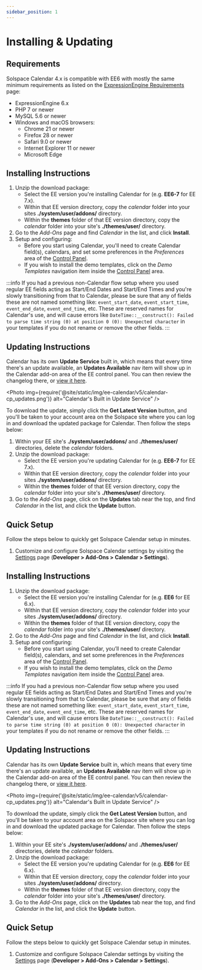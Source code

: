 ```yaml
---
sidebar_position: 1
---
```



# Installing & Updating

## Requirements

Solspace Calendar 4.x is compatible with EE6 with mostly the same minimum requirements as listed on the [ExpressionEngine Requirements](https://docs.expressionengine.com/v6/installation/requirements.html) page:

- ExpressionEngine 6.x
- PHP 7 or newer
- MySQL 5.6 or newer
- Windows and macOS browsers:
  - Chrome 21 or newer
  - Firefox 28 or newer
  - Safari 9.0 or newer
  - Internet Explorer 11 or newer
  - Microsoft Edge

## Installing Instructions

1. Unzip the download package:
   - Select the EE version you're installing Calendar for (e.g. **EE6-7** for EE 7.x).
   - Within that EE version directory, copy the _calendar_ folder into your sites **./system/user/addons/** directory.
   - Within the **themes** folder of that EE version directory, copy the _calendar_ folder into your site's **./themes/user/** directory.
2. Go to the _Add-Ons_ page and find _Calendar_ in the list, and click **Install**.
3. Setup and configuring:
   - Before you start using Calendar, you'll need to create Calendar field(s), calendars, and set some preferences in the _Preferences_ area of the [Control Panel](../guides/control-panel.mdx).
   - If you wish to install the demo templates, click on the _Demo Templates_ navigation item inside the [Control Panel](../guides/control-panel.mdx) area.

:::info
If you had a previous non-Calendar flow setup where you used regular EE fields acting as Start/End Dates and Start/End Times and you're slowly transitioning from that to Calendar, please be sure that any of fields these are not named something like: `event_start_date`, `event_start_time`, `event_end_date`, `event_end_time`, etc. These are reserved names for Calendar's use, and will cause errors like `DateTime::__construct(): Failed to parse time string (0) at position 0 (0): Unexpected character` in your templates if you do not rename or remove the other fields.
:::

## Updating Instructions

Calendar has its own **Update Service** built in, which means that every time there's an update available, an **Updates Available** nav item will show up in the Calendar add-on area of the EE control panel. You can then review the changelog there, or [view it here](../setup/changelog.mdx).

<Photo
  img={require('@site/static/img/ee-calendar/v5/calendar-cp_updates.png')}
  alt="Calendar's Built in Update Service"
/>

To download the update, simply click the **Get Latest Version** button, and you'll be taken to your account area on the Solspace site where you can log in and download the updated package for Calendar. Then follow the steps below:

1. Within your EE site's **./system/user/addons/** and **./themes/user/** directories, delete the _calendar_ folders.
2. Unzip the download package:
   - Select the EE version you're updating Calendar for (e.g. **EE6-7** for EE 7.x).
   - Within that EE version directory, copy the _calendar_ folder into your sites **./system/user/addons/** directory.
   - Within the **themes** folder of that EE version directory, copy the _calendar_ folder into your site's **./themes/user/** directory.
3. Go to the _Add-Ons_ page, click on the **Updates** tab near the top, and find _Calendar_ in the list, and click the **Update** button.

## Quick Setup

Follow the steps below to quickly get Solspace Calendar setup in minutes.

1. Customize and configure Solspace Calendar settings by visiting the [Settings](../guides/control-panel.mdx) page (**Developer > Add-Ons > Calendar > Settings**).

## Installing Instructions

1. Unzip the download package:
   - Select the EE version you're installing Calendar for (e.g. **EE6** for EE 6.x).
   - Within that EE version directory, copy the _calendar_ folder into your sites **./system/user/addons/** directory.
   - Within the **themes** folder of that EE version directory, copy the _calendar_ folder into your site's **./themes/user/** directory.
2. Go to the _Add-Ons_ page and find _Calendar_ in the list, and click **Install**.
3. Setup and configuring:
   - Before you start using Calendar, you’ll need to create Calendar field(s), calendars, and set some preferences in the _Preferences_ area of the [Control Panel](../guides/control-panel.mdx).
   - If you wish to install the demo templates, click on the _Demo Templates_ navigation item inside the [Control Panel](../guides/control-panel.mdx) area.

:::info
If you had a previous non-Calendar flow setup where you used regular EE fields acting as Start/End Dates and Start/End Times and you're slowly transitioning from that to Calendar, please be sure that any of fields these are not named something like: `event_start_date`, `event_start_time`, `event_end_date`, `event_end_time`, etc. These are reserved names for Calendar's use, and will cause errors like `DateTime::__construct(): Failed to parse time string (0) at position 0 (0): Unexpected character` in your templates if you do not rename or remove the other fields.
:::

## Updating Instructions

Calendar has its own **Update Service** built in, which means that every time there's an update available, an **Updates Available** nav item will show up in the Calendar add-on area of the EE control panel. You can then review the changelog there, or [view it here](./changelog.mdx).

<Photo
  img={require('@site/static/img/ee-calendar/v5/calendar-cp_updates.png')}
  alt="Calendar's Built in Update Service"
/>

To download the update, simply click the **Get Latest Version** button, and you'll be taken to your account area on the Solspace site where you can log in and download the updated package for Calendar. Then follow the steps below:

1. Within your EE site's **./system/user/addons/** and **./themes/user/** directories, delete the _calendar_ folders.
2. Unzip the download package:
   - Select the EE version you're updating Calendar for (e.g. **EE6** for EE 6.x).
   - Within that EE version directory, copy the _calendar_ folder into your sites **./system/user/addons/** directory.
   - Within the **themes** folder of that EE version directory, copy the _calendar_ folder into your site's **./themes/user/** directory.
3. Go to the _Add-Ons_ page, click on the **Updates** tab near the top, and find _Calendar_ in the list, and click the **Update** button.

## Quick Setup

Follow the steps below to quickly get Solspace Calendar setup in minutes.

1. Customize and configure Solspace Calendar settings by visiting the [Settings](../guides/control-panel.mdx) page (**Developer > Add-Ons > Calendar > Settings**).
